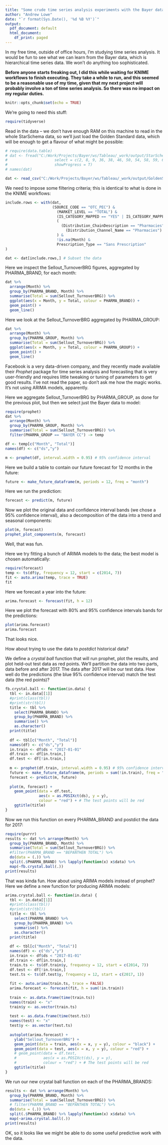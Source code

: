 ```yaml
---
title: "Some crude time series analysis experiments with the Bayer data"
author: "Andrew Lowe"
date: "`r format(Sys.Date(), '%d %B %Y')`"
output:
  pdf_document: default
  html_document:
    df_print: paged
---
```


In my free time, outside of office hours, I'm studying time series analysis. It would be fun to see what we can learn from the Bayer data, which is hierarchical time series data. We won't do anything too sophisticated.

**Before anyone starts freaking out, I did this while waiting for KNIME workflows to finish executing. They take a while to run, and this seemed to be a reasonable use of my time, given that my next project will probably involve a ton of time series analysis. So there was no impact on my regular duties.**

```r
knitr::opts_chunk$set(echo = TRUE)
```

We're going to need this stuff:
```r
require(tidyverse)
```


Read in the data -- we don't have enough RAM on this machine to read in the whole StarSchema data, so we'll just load the Golden Standard data, which will be enough to get a flavour of what might be possible:
```r
# require(data.table)
# dat <- fread("C:/Work/Projects/Bayer/ws/Tableau/_work/output/StarSchema_CAT_PT_OVR_1000.csv",
#                     select = c(2, 8, 9, 36, 38, 46, 50, 54, 58, 59, 63, 197),
#                     showProgress = T)
# names(dat)
```

```r
dat <- read_csv("C:/Work/Projects/Bayer/ws/Tableau/_work/output/GoldenStandardAddressable.csv")
```

We need to impose some filtering criteria; this is identical to what is done in the KNIME workflows:
```r
include.rows <- with(dat,
                     (SOURCE_CODE == "OTC_PEC") & 
                       (MARKET_LEVEL == "TOTAL") & 
                       (IS_CATEGORY_MAPPED == "YES" | IS_CATEGORY_MAPPED == "Y") & 
                       (
                         (Distribution_ChainDescription == "Pharmacies") | 
                           (Distribution_Channel_Name == "Pharmacies")
                       ) &
                       !is.na(Month) &
                       Prescription_Type == "Sans Prescription"
)

dat <- dat[include.rows,] # Subset the data
```

Here we inspect the Sellout_TurnoverBRG figures, aggregated by PHARMA_BRAND, for each month:
```r
dat %>% 
  arrange(Month) %>% 
  group_by(PHARMA_BRAND, Month) %>% 
  summarise(Total = sum(Sellout_TurnoverBRG)) %>% 
  ggplot(aes(x = Month, y = Total, colour = PHARMA_BRAND)) +
  geom_point() +
  geom_line()
```

Here we look at the Sellout_TurnoverBRG aggregated by PHARMA_GROUP:
```r
dat %>% 
  arrange(Month) %>% 
  group_by(PHARMA_GROUP, Month) %>% 
  summarise(Total = sum(Sellout_TurnoverBRG)) %>% 
  ggplot(aes(x = Month, y = Total, colour = PHARMA_GROUP)) +
  geom_point() +
  geom_line()
```

Facebook is a very data-driven company, and they recently made available their *Prophet* package for time series analysis and forecasting that is very user-friendly and requires little tweaking or tuning of parameters to get good results. I've not read the paper, so don't ask me how the magic works. It's not using ARIMA models, apparently.

Here we aggregate Sellout_TurnoverBRG by PHARMA_GROUP, as done for the previous plot, but then we select just the Bayer data to model:

```r
require(prophet)
dat %>% 
  arrange(Month) %>% 
  group_by(PHARMA_GROUP, Month) %>% 
  summarise(Total = sum(Sellout_TurnoverBRG)) %>% 
  filter(PHARMA_GROUP == "BAYER CC") -> temp

df <- temp[c("Month", "Total")]
names(df) <- c("ds","y")

m <- prophet(df, interval.width = 0.95) # 95% confidence interval
```

Here we build a table to contain our future forecast for 12 months in the future:
```r
future <- make_future_dataframe(m, periods = 12, freq = "month")
```

Here we run the prediction:
```r
forecast <- predict(m, future)
```

Now we plot the original data and confidence interval bands (we chose a 95% confidence interval), also a decomposition of the data into a trend and seasonal components:
```r
plot(m, forecast)
prophet_plot_components(m, forecast)
```

Well, that was fun.

Here we try fitting a bunch of ARIMA models to the data; the best model is chosen automatically:
```r
require(forecast)
temp <- ts(df$y, frequency = 12, start = c(2014, 7))
fit <- auto.arima(temp, trace = TRUE)
fit
```

Here we forecast a year into the future:
```r
arima.forecast <- forecast(fit, h = 12)
```

Here we plot the forecast with 80% and 95% confidence intervals bands for the predictions:
```r
plot(arima.forecast)
arima.forecast
```

That looks nice.

How about trying to use the data to *postdict* historical data?

We define a *crystal ball* function that will run prophet, plot the results, and plot held-out test data as red points. We'll partition the data into two parts, data before and after 2017. The data after 2017 will be our test data. How well do the predictions (the blue 95% confidence interval) match the test data (the red points)?
```r
fb.crystal.ball <- function(in.data) {
  tbl <- in.data[[1]]
  #print(class(tbl))
  #print(str(tbl))
  title <- tbl %>%
    select(PHARMA_BRAND) %>%
    group_by(PHARMA_BRAND) %>%
    summarise() %>%
    as.character()
  print(title)
  
  df <- tbl[c("Month", "Total")]
  names(df) <- c("ds","y")
  in.train <- df$ds < "2017-01-01"
  df.train <- df[in.train,]
  df.test <- df[!in.train,]
  
  m <- prophet(df.train, interval.width = 0.95) # 95% confidence interval
  future <- make_future_dataframe(m, periods = sum(!in.train), freq = "month")
  forecast <- predict(m, future)
  
  plot(m, forecast) +
    geom_point(data = df.test,
               aes(x = as.POSIXct(ds), y = y),
               colour = "red") + # The test points will be red
    ggtitle(title)
}
```

Now we run this function on every PHARMA_BRAND and postdict the data for 2017:
```r
require(purrr)
results <- dat %>% arrange(Month) %>% 
  group_by(PHARMA_BRAND, Month) %>% 
  summarise(Total = sum(Sellout_TurnoverBRG)) %>% 
  #filter(PHARMA_BRAND == "BEPANTHEN TOTAL") %>% 
  do(data = (.)) %>% 
  split(.$PHARMA_BRAND) %>% lapply(function(x) x$data) %>% 
  map(~fb.crystal.ball(.))
print(results)
```

That was kinda fun. How about using ARIMA models instead of prophet? Here we define a new function for producing ARIMA models:
```r
arima.crystal.ball <- function(in.data) {
  tbl <- in.data[[1]]
  #print(class(tbl))
  #print(str(tbl))
  title <- tbl %>%
    select(PHARMA_BRAND) %>%
    group_by(PHARMA_BRAND) %>%
    summarise() %>%
    as.character()
  print(title)
  
  df <- tbl[c("Month", "Total")]
  names(df) <- c("ds","y")
  in.train <- df$ds < "2017-01-01"
  df.train <- df[in.train,]
  train.ts <- ts(df.train$y, frequency = 12, start = c(2014, 7))
  df.test <- df[!in.train,]
  test.ts <- ts(df.test$y, frequency = 12, start = c(2017, 1))
  
  fit <- auto.arima(train.ts, trace = FALSE)
  arima.forecast <- forecast(fit, h = sum(!in.train))
  
  train <- as.data.frame(time(train.ts))
  names(train) <- "x"
  train$y <- as.vector(train.ts)
  
  test <- as.data.frame(time(test.ts))
  names(test) <- "x"
  test$y <- as.vector(test.ts)
  
  autoplot(arima.forecast) +
    ylab("Sellout_TurnoverBRG") +
    geom_point(data = train, aes(x = x, y = y), colour = "black") +
    geom_point(data = test, aes(x = x, y = y), colour = "red") +
    # geom_point(data = df.test,
    #            aes(x = as.POSIXct(ds), y = y),
    #            colour = "red") + # The test points will be red
    ggtitle(title)
}
```

We run our new crystal ball function on each of the PHARMA_BRANDS:
```r
results <- dat %>% arrange(Month) %>% 
  group_by(PHARMA_BRAND, Month) %>% 
  summarise(Total = sum(Sellout_TurnoverBRG)) %>% 
  # filter(PHARMA_BRAND == "BEPANTHEN TOTAL") %>% 
  do(data = (.)) %>% 
  split(.$PHARMA_BRAND) %>% lapply(function(x) x$data) %>% 
  map(~arima.crystal.ball(.))
print(results)
```

OK, so it looks like we might be able to do some useful predictive work with the data.

